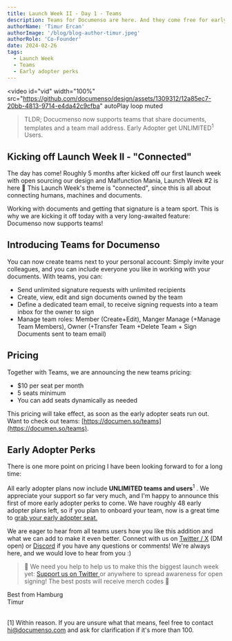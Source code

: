 ```yaml
---
title: Launch Week II - Day 1 - Teams
description: Teams for Documenso are here. And they come free for early adopters!
authorName: 'Timur Ercan'
authorImage: '/blog/blog-author-timur.jpeg'
authorRole: 'Co-Founder'
date: 2024-02-26
tags:
  - Launch Week
  - Teams
  - Early adopter perks
---
```


<video
  id="vid"
  width="100%"
  src="https://github.com/documenso/design/assets/1309312/12a85ec7-20bb-4813-9714-e4da42c9cfba"
  autoPlay
  loop
  muted
></video>

> TLDR; Docucmenso now supports teams that share documents, templates and a team mail address. Early Adopter get UNLIMITED<sup>1</sup> Users.

## Kicking off Launch Week II - "Connected"

The day has come! Roughly 5 months after kicked off our first launch week with open sourcing our design and Malfunction Mania, Launch Week #2 is here 🎉 This Launch Week's theme is "connected", since this is all about connecting humans, machines and documents.

Working with documents and getting that signature is a team sport. This is why we are kicking it off today with a very long-awaited feature: Documenso now supports teams!

## Introducing Teams for Documenso

You can now create teams next to your personal account: Simply invite your colleagues, and you can include everyone you like in working with your documents. With teams, you can:

- Send unlimited signature requests with unlimited recipients
- Create, view, edit and sign documents owned by the team
- Define a dedicated team email, to receive signing requests into a team inbox for the owner to sign
- Manage team roles: Member (Create+Edit), Manger Manage (+Manage Team Members), Owner (+Transfer Team +Delete Team + Sign Documents sent to team email)

## Pricing

Together with Teams, we are announcing the new teams pricing:

- $10 per seat per month
- 5 seats minimum
- You can add seats dynamically as needed

This pricing will take effect, as soon as the early adopter seats run out. Want to check out teams: [https://documen.so/teams](https://documen.so/teams).

## Early Adopter Perks

There is one more point on pricing I have been looking forward to for a long time:

All early adopter plans now include **UNLIMITED teams and users**<sup>1</sup> . We appreciate your support so far very much, and I'm happy to announce this first of more early adopter perks to come. We have roughly 48 early adopter plans left, so if you plan to onboard your team, now is a great time to [grab your early adopter seat.](https://documen.so/claim-early-adopters-plan)

We are eager to hear from all teams users how you like this addition and what we can add to make it even better. Connect with us on [Twitter / X](https://twitter.com/eltimuro) (DM open) or [Discord](https://documen.so/discord) if you have any questions or comments! We're always here, and we would love to hear from you :)

> 🚨 We need you help to help us to make this the biggest launch week yet: <a href="https://twitter.com/intent/tweet?text=It's @Documenso Launch Week Day 1! Teams just dropped. Check it out https://documen.so/day1 🚀"> Support us on Twitter </a> or anywhere to spread awareness for open signing! The best posts will receive merch codes 👀

Best from Hamburg\
Timur

\
[1] Within reason. If you are unsure what that means, feel free to contact hi@documenso.com and ask for clarification if it's more than 100.
